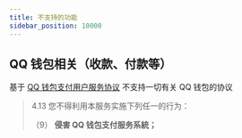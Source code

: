 ```yaml
---
title: 不支持的功能
sidebar_position: 10000
---
```



<AreaDevelop />

## QQ 钱包相关（收款、付款等）

基于 [QQ 钱包支付用户服务协议](https://www.tenpay.com/v2/html5/basic/public/agreement/protocol_mqq_pay.shtml) 不支持一切有关 QQ 钱包的协议

> 4.13 您不得利用本服务实施下列任一的行为：
>
> （9） **侵害 QQ 钱包支付服务系統；**
